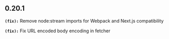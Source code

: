 ## 0.20.1
**`(fix):`** Remove node:stream imports for Webpack and Next.js compatibility

**`(fix):`** Fix URL encoded body encoding in fetcher

